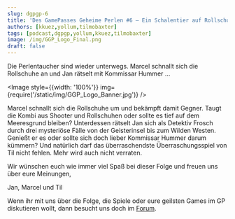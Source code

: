 ```yaml
---
slug: dgpgp-6
title: 'Des GamePasses Geheime Perlen #6 – Ein Schalentier auf Rollschuhen'
authors: [kkuez,yollum,tilmobaxter]
tags: [podcast,dgpgp,yollum,kkuez,tilmobaxter]
image: /img/GGP_Logo_Final.png
draft: false
---
```



Die Perlentaucher sind wieder unterwegs. Marcel schnallt sich die Rollschuhe an und Jan rätselt mit Kommissar Hummer …

<Image style={{width: '100%'}} img={require('/static/img/GGP_Logo_Banner.jpg')} />

<!--truncate-->

Marcel schnallt sich die Rollschuhe um und bekämpft damit Gegner. Taugt die Kombi aus Shooter und Rollschuhen oder sollte es tief auf dem Meeresgrund bleiben? Unterdessen rätselt Jan sich als Detektiv Frosch durch drei mysteriöse Fälle von der Geisterinsel bis zum Wilden Westen. Genießt er es oder sollte sich doch lieber Kommissar Hummer darum kümmern? Und natürlich darf das überraschendste Überraschungsspiel von Til nicht fehlen. Mehr wird auch nicht verraten.

Wir wünschen euch wie immer viel Spaß bei dieser Folge und freuen uns über eure Meinungen,

Jan, Marcel und Til

Wenn ihr mit uns über die Folge, die Spiele oder eure geilsten Games im GP diskutieren wollt, dann besucht uns doch im [Forum](https://community.wasted.de/t/des-gamepasses-geheime-perlen-6-Ein-Schalentier-auf-Rollschuhen).
<ReactPlayer
    width="100%"
    height="50px"
    controls
    url='https://m10z.picnotes.de/DesGamePassesGeheimePerlen/DesGamePassesGeheimePerlen_6.mp3'
/>
